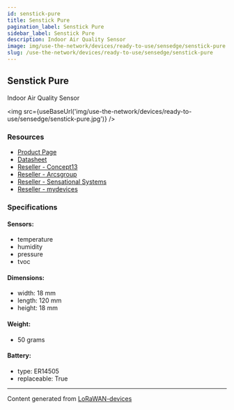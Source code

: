 ```yaml
---
id: senstick-pure
title: Senstick Pure
pagination_label: Senstick Pure
sidebar_label: Senstick Pure
description: Indoor Air Quality Sensor
image: img/use-the-network/devices/ready-to-use/sensedge/senstick-pure.jpg
slug: /use-the-network/devices/ready-to-use/sensedge/senstick-pure
---
```



## Senstick Pure

Indoor Air Quality Sensor

<img src={useBaseUrl('img/use-the-network/devices/ready-to-use/sensedge/senstick-pure.jpg')} />

### Resources

- [Product Page](http://senstick.co)
- [Datasheet](http://senstick.co/downloads/Sensedge-SIAQ30-Datasheet.pdf)
- [Reseller - Concept13](https://www.concept13.co.uk/)
- [Reseller - Arcsgroup](https://thearcsgroup.com/)
- [Reseller - Sensational Systems](https://sensational.systems/)
- [Reseller - mydevices](https://mydevices.com/)

### Specifications

#### Sensors:

- temperature
- humidity
- pressure
- tvoc

#### Dimensions:

- width: 18 mm
- length: 120 mm
- height: 18 mm

#### Weight:

- 50 grams

#### Battery:

- type: ER14505
- replaceable: True

---

Content generated from [LoRaWAN-devices](https://github.com/TheThingsNetwork/lorawan-devices)
